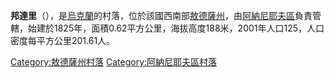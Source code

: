 {{coord|47|35|59|N|29|58|41|E|scale:30000|display=title}}

'''邦達里'''（{{lang-uk|Бондарі}}），是[[烏克蘭|烏克蘭]]的村落，位於該國西南部[[敖德薩州|敖德薩州]]，由[[阿納尼耶夫區|阿納尼耶夫區]]負責管轄，始建於1825年，面積0.62平方公里，海拔高度188米，2001年人口125，人口密度每平方公里201.61人。

{{DEFAULTSORT:Бондарі}}
[[Category:敖德薩州村落|Category:敖德薩州村落]]
[[Category:阿納尼耶夫區村落|Category:阿納尼耶夫區村落]]


{{Odessa-geo-stub}}